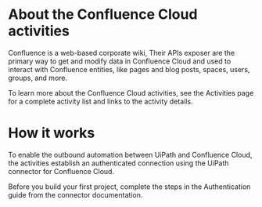 ﻿# About the Confluence Cloud activities

Confluence is a web-based corporate wiki, Their APIs exposer are the primary way to get and modify data in Confluence Cloud and used to interact with Confluence entities, like pages and blog posts, spaces, users, groups, and more.

To learn more about the Confluence Cloud activities, see the Activities page for a complete activity list and links to the activity details.

# How it works

To enable the outbound automation between UiPath and Confluence Cloud, the activities establish an authenticated connection using the UiPath connector for Confluence Cloud.

Before you build your first project, complete the steps in the Authentication guide from the connector documentation.
